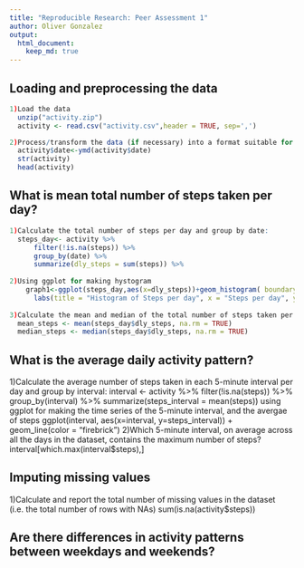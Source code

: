 ```yaml
---
title: "Reproducible Research: Peer Assessment 1"
author: Oliver Gonzalez
output: 
  html_document:
    keep_md: true
---
```



## Loading and preprocessing the data
```r
1)Load the data
  unzip("activity.zip")
  activity <- read.csv("activity.csv",header = TRUE, sep=',')

2)Process/transform the data (if necessary) into a format suitable for your analysis
  activity$date<-ymd(activity$date)
  str(activity)
  head(activity)
```
## What is mean total number of steps taken per day?
```r
1)Calculate the total number of steps per day and group by date:
  steps_day<- activity %>%
      filter(!is.na(steps)) %>%
      group_by(date) %>%
      summarize(dly_steps = sum(steps)) %>%
    
2)Using ggplot for making hystogram    
    graph1<-ggplot(steps_day,aes(x=dly_steps))+geom_histogram( boundary=0,col="darkblue",fill="darkgreen",binwidth = 1200) +
      labs(title = "Histogram of Steps per day", x = "Steps per day", y =        "Frequency")+scale_x_continuous(breaks=seq(0,25000,2500))+scale_y_continuous(breaks=seq(0,26,2))
 
3)Calculate the mean and median of the total number of steps taken per day:
  mean_steps <- mean(steps_day$dly_steps, na.rm = TRUE)
  median_steps <- median(steps_day$dly_steps, na.rm = TRUE)
```

## What is the average daily activity pattern?
1)Calculate the average number of steps taken in each 5-minute interval per day and group by interval:
  interval <- activity %>%
    filter(!is.na(steps)) %>%
    group_by(interval) %>%
    summarize(steps_interval = mean(steps))
  using ggplot for making the time series of the 5-minute interval, and the avergae of steps
  ggplot(interval, aes(x=interval, y=steps_interval)) +
  geom_line(color = "firebrick")
 2)Which 5-minute interval, on average across all the days in the dataset, contains the maximum number of steps?
    interval[which.max(interval$steps),]
    
## Imputing missing values
1)Calculate and report the total number of missing values in the dataset (i.e. the total number of rows with NAs)
  sum(is.na(activity$steps))

## Are there differences in activity patterns between weekdays and weekends?
